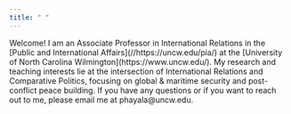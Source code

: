 ```yaml
---
title: " "
---
```


Welcome! I am an Associate Professor in International Relations in the \[Public and International Affairs\](//https://uncw.edu/pia/) at the \[University of North Carolina Wilmington\](https://www.uncw.edu/). My research and teaching interests lie at the intersection of International Relations and Comparative Politics, focusing on global & maritime security and post-conflict peace building. If you have any questions or if you want to reach out to me, please email me at phayala\@uncw.edu.
